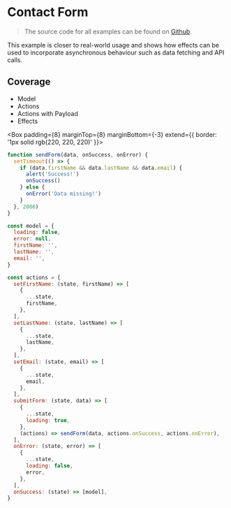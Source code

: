 # Contact Form

> The source code for all examples can be found on [Github](https://github.com/robinweser/alveron/tree/master/website/examples/).

This example is closer to real-world usage and shows how effects can be used to incorporate asynchronous behaviour such as data fetching and API calls.

## Coverage

- Model
- Actions
- Actions with Payload
- Effects

<Box
  padding={8}
  marginTop={8}
  marginBottom={-3}
  extend={{ border: '1px solid rgb(220, 220, 220)' }}>
  <ContactForm />
</Box>

```js
function sendForm(data, onSuccess, onError) {
  setTimeout(() => {
    if (data.firstName && data.lastName && data.email) {
      alert('Success!')
      onSuccess()
    } else {
      onError('Data missing!')
    }
  }, 2000)
}

const model = {
  loading: false,
  error: null,
  firstName: '',
  lastName: '',
  email: '',
}

const actions = {
  setFirstName: (state, firstName) => [
    {
      ...state,
      firstName,
    },
  ],
  setLastName: (state, lastName) => [
    {
      ...state,
      lastName,
    },
  ],
  setEmail: (state, email) => [
    {
      ...state,
      email,
    },
  ],
  submitForm: (state, data) => [
    {
      ...state,
      loading: true,
    },
    (actions) => sendForm(data, actions.onSuccess, actions.onError),
  ],
  onError: (state, error) => [
    {
      ...state,
      loading: false,
      error,
    },
  ],
  onSuccess: (state) => [model],
}
```
